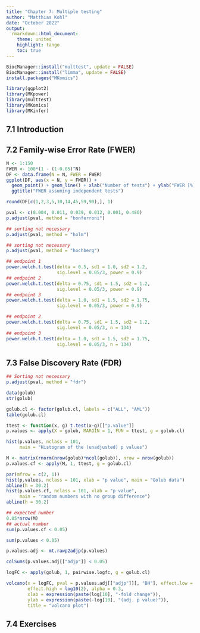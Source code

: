 ```yaml
---
title: "Chapter 7: Multiple testing"
author: "Matthias Kohl"
date: "October 2022"
output:
  rmarkdown::html_document:
    theme: united
    highlight: tango
    toc: true
---
```



```r
BiocManager::install("multtest", update = FALSE)
BiocManager::install("limma", update = FALSE)
install.packages("MKomics")
```


```r
library(ggplot2)
library(MKpower)
library(multtest)
library(MKomics)
library(MKinfer)
```


## 7.1 Introduction


## 7.2 Family-wise Error Rate (FWER)

```r
N <- 1:150
FWER <- 100*(1 - (1-0.05)^N)
DF <- data.frame(N = N, FWER = FWER)
ggplot(DF, aes(x = N, y = FWER)) +
  geom_point() + geom_line() + xlab("Number of tests") + ylab("FWER [%]") + 
  ggtitle("FWER assuming independent tests")
```


```r
round(DF[c(1,2,3,5,10,14,45,59,90),], 1)
```


```r
pval <- c(0.004, 0.011, 0.039, 0.012, 0.001, 0.480)
p.adjust(pval, method = "bonferroni")
```


```r
## sorting not necessary
p.adjust(pval, method = "holm")
```


```r
## sorting not necessary
p.adjust(pval, method = "hochberg")
```


```r
## endpoint 1
power.welch.t.test(delta = 0.5, sd1 = 1.0, sd2 = 1.2, 
                   sig.level = 0.05/3, power = 0.9)
## endpoint 2
power.welch.t.test(delta = 0.75, sd1 = 1.5, sd2 = 1.2, 
                   sig.level = 0.05/3, power = 0.9)
## endpoint 3
power.welch.t.test(delta = 1.0, sd1 = 1.5, sd2 = 1.75, 
                   sig.level = 0.05/3, power = 0.9)
```


```r
## endpoint 2
power.welch.t.test(delta = 0.75, sd1 = 1.5, sd2 = 1.2, 
                   sig.level = 0.05/3, n = 134)
## endpoint 3
power.welch.t.test(delta = 1.0, sd1 = 1.5, sd2 = 1.75, 
                   sig.level = 0.05/3, n = 134)
```


## 7.3 False Discovery Rate (FDR)

```r
## Sorting not necessary
p.adjust(pval, method = "fdr")
```


```r
data(golub)
str(golub)
```


```r
golub.cl <- factor(golub.cl, labels = c("ALL", "AML"))
table(golub.cl)
```


```r
ttest <- function(x, g) t.test(x~g)[["p.value"]]
p.values <- apply(X = golub, MARGIN = 1, FUN = ttest, g = golub.cl)
```


```r
hist(p.values, nclass = 101, 
     main = "Histogram of the (unadjusted) p values")
```


```r
M <- matrix(rnorm(nrow(golub)*ncol(golub)), nrow = nrow(golub))
p.values.cf <- apply(M, 1, ttest, g = golub.cl)
```


```r
par(mfrow = c(2, 1))
hist(p.values, nclass = 101, xlab = "p value", main = "Golub data")
abline(h = 30.2)
hist(p.values.cf, nclass = 101, xlab = "p value", 
     main = "random numbers with no group difference")
abline(h = 30.2)
```


```r
## expected number
0.05*nrow(M)
## actual number
sum(p.values.cf < 0.05)
```


```r
sum(p.values < 0.05)
```


```r
p.values.adj <- mt.rawp2adjp(p.values)
```


```r
colSums(p.values.adj[["adjp"]] < 0.05)
```


```r
logFC <- apply(golub, 1, pairwise.logfc, g = golub.cl)
```


```r
volcano(x = logFC, pval = p.values.adj[["adjp"]][, "BH"], effect.low = -log10(2),
        effect.high = log10(2), alpha = 0.3, 
        xlab = expression(paste(log[10], "-fold change")), 
        ylab = expression(paste(-log[10], "(adj. p value)")), 
        title = "volcano plot")
```


## 7.4 Exercises
